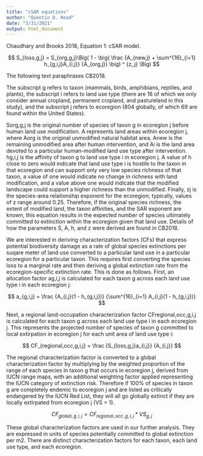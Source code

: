 ```yaml
---
title: "cSAR equations"
author: "Quentin D. Read"
date: "3/31/2021"
output: html_document
---
```


Chaudhary and Brooks 2018, Equation 1: cSAR model.

$$ S_{loss,g,j} = S_{org,g,j}\Big( 1 - \big( \frac {A_{new,j} + \sum^{16}_{i=1} h_{g,i,j}A_{i,j}} {A_{org,j}} \big) ^ {z_j} \Big) $$

The following text paraphrases CB2018.

The subscript g refers to taxon (mammals, birds, amphibians, reptiles, and plants), the subscript i refers to land use type (there are 16 of which we only consider annual cropland, permanent cropland, and pastureland in this study), and the subscript j refers to ecoregion (804 globally, of which 69 are found within the United States).

Sorg,g,j is the original number of species of taxon g in ecoregion j before human land use modification. A represents land areas within ecoregion j, where Aorg is the original unmodified natural habitat area, Anew is the remaining unmodified area after human intervention, and Ai is the land area devoted to a particular human-modified land use type after intervention. hg,i,j is the affinity of taxon g to land use type i in ecoregion j. A value of h close to zero would indicate that land use type i is hostile to the taxon in that ecoregion and can support only very low species richness of that taxon, a value of one would indicate no change in richness with land modification, and a value above one would indicate that the modified landscape could support a higher richness than the unmodified. Finally, zj is the species-area relationship exponent for the ecoregion; typically, values of z range around 0.25. Therefore, if the original species richness, the extent of modified land, the taxon affinities, and the SAR exponent are known, this equation results in the expected number of species ultimately committed to extinction within the ecoregion given that land use. Details of how the parameters S, A, h, and z were derived are found in CB2018.

We are interested in deriving characterization factors (CFs) that express potential biodiversity damage as a rate of global species extinctions per suqare meter of land use converted to a particular land use in a particular ecoregion for a particular taxon. This requires first converting the species loss to a marginal rate and then deriving a global extinction rate from the ecoregion-specific extinction rate. This is done as follows. First, an allocation factor ag,i,j is calculated for each taxon g across each land use type i in each ecoregion j:

$$ a_{g,i,j} = \frac {A_{i,j}(1 - h_{g,i,j})} {\sum^{16}_{i=1} A_{i,j}(1 - h_{g,i,j})} $$

Next, a regional land-occupation characterization factor CFregional,occ,g,i,j is calculated for each taxon g across each land use type i in each ecoregion j. This represents the projected number of species of taxon g committed to local extirpation in ecoregion j for each unit area of land use type i:

$$ CF_{regional,occ,g,i,j} = \frac {S_{loss,g,j}a_{i,j}} {A_{i,j}} $$

The regional characterization factor is converted to a global characterization factor by multiplying by the weighted proportion of the range of each species in taxon g that occurs in ecoregion j, derived from IUCN range maps, with an additional weighting factor applied representing the IUCN category of extinction risk. Therefore if 100% of species in taxon g are completely endemic to ecoregion j and are listed as critically endangered by the IUCN Red List, they will all go globally extinct if they are locally extirpated from ecoregion j (VS = 1).

$$ CF_{global,g,i,j} = CF_{regional,occ,g,i,j} * VS_{g,j} $$

These global characterization factors are used in our further analysis. They are expressed in units of species potentially committed to global extinction per m2. There are distinct characterization factors for each taxon, each land use type, and each ecoregion.